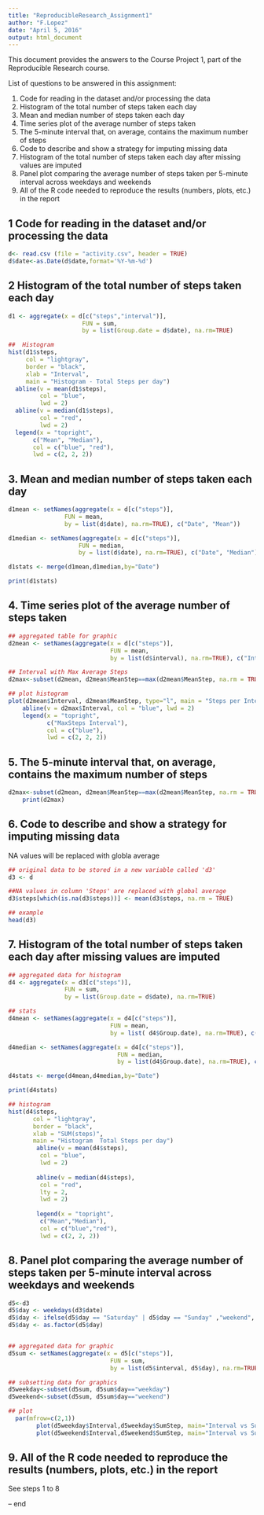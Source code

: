 ---
title: "ReproducibleResearch_Assignment1"
author: "F.Lopez"
date: "April 5, 2016"
output: html_document
---

This document provides the answers to the Course Project 1, part of the Reproducible Research course.

List of questions to be answered in this assignment:

1. Code for reading in the dataset and/or processing the data
2. Histogram of the total number of steps taken each day
3. Mean and median number of steps taken each day
4. Time series plot of the average number of steps taken
5. The 5-minute interval that, on average, contains the maximum number of steps
6. Code to describe and show a strategy for imputing missing data
7. Histogram of the total number of steps taken each day after missing values are imputed
8. Panel plot comparing the average number of steps taken per 5-minute interval across weekdays and weekends
9. All of the R code needed to reproduce the results (numbers, plots, etc.) in the report

## 1 Code for reading in the dataset and/or processing the data
```{r, echo = TRUE}
d<- read.csv (file = "activity.csv", header = TRUE)
d$date<-as.Date(d$date,format='%Y-%m-%d')
```

## 2 Histogram of the total number of steps taken each day

```{r, echo=TRUE}
d1 <- aggregate(x = d[c("steps","interval")],
                     FUN = sum,
                     by = list(Group.date = d$date), na.rm=TRUE)

##  Histogram
hist(d1$steps,
     col = "lightgray",
     border = "black", 
     xlab = "Interval",
     main = "Histogram - Total Steps per day")
  abline(v = mean(d1$steps),
         col = "blue",
         lwd = 2)
  abline(v = median(d1$steps),
         col = "red",
         lwd = 2)
  legend(x = "topright", 
       c("Mean", "Median"),
       col = c("blue", "red"),
       lwd = c(2, 2, 2))
```


## 3. Mean and median number of steps taken each day

```{r, echo=TRUE}
d1mean <- setNames(aggregate(x = d[c("steps")],
                FUN = mean,
                by = list(d$date), na.rm=TRUE), c("Date", "Mean"))

d1median <- setNames(aggregate(x = d[c("steps")],
                    FUN = median,
                    by = list(d$date), na.rm=TRUE), c("Date", "Median"))

d1stats <- merge(d1mean,d1median,by="Date")

print(d1stats)
```


## 4. Time series plot of the average number of steps taken

```{r, echo=TRUE}
## aggregated table for graphic
d2mean <- setNames(aggregate(x = d[c("steps")],
                             FUN = mean,
                             by = list(d$interval), na.rm=TRUE), c("Interval", "MeanStep"))

## Interval with Max Average Steps
d2max<-subset(d2mean, d2mean$MeanStep==max(d2mean$MeanStep, na.rm = TRUE))

## plot histogram
plot(d2mean$Interval, d2mean$MeanStep, type="l", main = "Steps per Interval", xlab= "Interval", ylab= "Steps(Mean)", col="red" ,lwd=1)
    abline(v = d2max$Interval, col = "blue", lwd = 2)
    legend(x = "topright", 
           c("MaxSteps Interval"),
           col = c("blue"),
           lwd = c(2, 2, 2))
```

## 5. The 5-minute interval that, on average, contains the maximum number of steps

```{r, echo=TRUE}
d2max<-subset(d2mean, d2mean$MeanStep==max(d2mean$MeanStep, na.rm = TRUE))
    print(d2max)
```


## 6. Code to describe and show a strategy for imputing missing data

NA values will be replaced with globla average

```{r, echo=TRUE}
## original data to be stored in a new variable called 'd3'
d3 <- d

##NA values in column 'Steps' are replaced with global average
d3$steps[which(is.na(d3$steps))] <- mean(d3$steps, na.rm = TRUE)

## example
head(d3)

```

## 7. Histogram of the total number of steps taken each day after missing values are imputed

```{r, echo=TRUE}
## aggregated data for histogram
d4 <- aggregate(x = d3[c("steps")],
                FUN = sum,
                by = list(Group.date = d$date), na.rm=TRUE)

## stats
d4mean <- setNames(aggregate(x = d4[c("steps")],
                             FUN = mean,
                             by = list( d4$Group.date), na.rm=TRUE), c("Date", "Mean"))

d4median <- setNames(aggregate(x = d4[c("steps")],
                               FUN = median,
                               by = list(d4$Group.date), na.rm=TRUE), c("Date", "Median"))

d4stats <- merge(d4mean,d4median,by="Date")

print(d4stats)

## histogram
hist(d4$steps,
       col = "lightgray",
       border = "black", 
       xlab = "SUM(steps)",
       main = "Histogram  Total Steps per day")
        abline(v = mean(d4$steps),
         col = "blue",
         lwd = 2)
        
        abline(v = median(d4$steps),
         col = "red",
         lty = 2,
         lwd = 2)
        
        legend(x = "topright", 
         c("Mean","Median"),
         col = c("blue","red"),
         lwd = c(2, 2, 2))
```

## 8. Panel plot comparing the average number of steps taken per 5-minute interval across weekdays and weekends

```{r, echo=TRUE}
d5<-d3
d5$day <- weekdays(d3$date)
d5$day <- ifelse(d5$day == "Saturday" | d5$day == "Sunday" ,"weekend", "weekday")
d5$day <- as.factor(d5$day)


## aggregated data for graphic
d5sum <- setNames(aggregate(x = d5[c("steps")],
                             FUN = sum,
                             by = list(d5$interval, d5$day), na.rm=TRUE), c("Interval", "day", "SumStep"))

## subsetting data for graphics
d5weekday<-subset(d5sum, d5sum$day=="weekday")
d5weekend<-subset(d5sum, d5sum$day=="weekend")

## plot
  par(mfrow=c(2,1))
        plot(d5weekday$Interval,d5weekday$SumStep, main="Interval vs SumStep [weekdays]", type = "l", col = "blue", xlab = "Interval", ylab = "SumStep")
        plot(d5weekend$Interval,d5weekend$SumStep, main="Interval vs SumStep [weekend]", type = "l", col = "red", xlab = "Interval", ylab = "SumStep")
```

## 9. All of the R code needed to reproduce the results (numbers, plots, etc.) in the report
See steps 1 to 8

-- end

